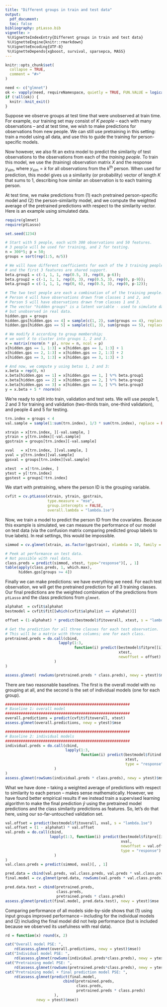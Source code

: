```yaml
---
title: "Different groups in train and test data"
output: 
  pdf_document:
  toc: false
bibliography: ptLasso.bib
vignette: >
 %\VignetteIndexEntry{Different groups in train and test data}
 %\VignetteEngine{knitr::rmarkdown}
 %\VignetteEncoding{UTF-8}
 %\VignetteDepends{xgboost, survival, sparsepca, MASS}
---
```

  
```r
knitr::opts_chunk$set(
  collapse = TRUE,
  comment = "#>"
)

need <- c("glmnet")
ok <- vapply(need, requireNamespace, quietly = TRUE, FUN.VALUE = logical(1))
if (!all(ok)) {
  knitr::knit_exit()  
}
```

Suppose we observe groups at test time that were unobserved at train time. For example, our training set may consist of $K$ *people* -- each with many observations -- and at test time, we wish to make predictions for observations from new people. We can still use pretraining in this setting: train a model using all data, and use this to guide the training for person-specific models.

Now however, we also fit an extra model to predict the similarity of test observations to the observations from each of the *training people*. To train this model, we use the (training) observation matrix $X$ and the response $y_{\text{sim}}$, where $y_{\text{sim}} = k$ for all observations from the $k^\text{th}$ person. When used for prediction, this model gives us a similarity (or probability) vector of length $K$ that sums to 1, describing how similar an observation is to each training person. 

At test time, we make predictions from (1) each pretrained person-specific model and (2) the person-similarity model, and we compute the weighted average of the pretrained predictions with respect to the similarity vector. Here is an example using simulated data.
```r
require(glmnet)
require(ptLasso)
```

```r
set.seed(1234)

# Start with 5 people, each with 300 observations and 50 features.
# 3 people will be used for training, and 2 for testing.
n = 300*5; p = 50;
groups = sort(rep(1:5, n/5))

# We will have different coefficients for each of the 3 training people, 
# and the first 3 features are shared support.
beta.group1 = c(-1, 1, 1, rep(0.5, 3), rep(0, p-6)); 
beta.group2 = c(-1, 1, 1, rep(0, 3), rep(0.5, 3), rep(0, p-9)); 
beta.group3 = c(-1, 1, 1, rep(0, 6), rep(0.5, 3), rep(0, p-12)); 

# The two test people are each a combination of of the training people.
# Person 4 will have observations drawn from classes 1 and 2, and
# Person 5 will have observations drawn from classes 1 and 3.
# The vector "hidden groups" is a latent variable - used to simulate data
# but unobserved in real data.
hidden.gps = groups
hidden.gps[hidden.gps == 4] = sample(c(1, 2), sum(groups == 4), replace = TRUE)
hidden.gps[hidden.gps == 5] = sample(c(1, 3), sum(groups == 5), replace = TRUE)

# We modify X according to group membership;
# we want X to cluster into groups 1, 2 and 3.
x = matrix(rnorm(n * p), nrow = n, ncol = p)
x[hidden.gps == 1, 1:3] = x[hidden.gps == 1, 1:3] + 1
x[hidden.gps == 2, 1:3] = x[hidden.gps == 2, 1:3] + 2
x[hidden.gps == 3, 1:3] = x[hidden.gps == 3, 1:3] + 3

# And now, we compute y using betas 1, 2 and 3: 
x.beta = rep(0, n)
x.beta[hidden.gps == 1] = x[hidden.gps == 1, ] %*% beta.group1 
x.beta[hidden.gps == 2] = x[hidden.gps == 2, ] %*% beta.group2 
x.beta[hidden.gps == 3] = x[hidden.gps == 3, ] %*% beta.group3
y = x.beta + 5 * rnorm(n)

```


We're ready to split into train, validation and test sets. We will use people 1, 2 and 3 for training and validation (two-thirds train, one-third validation), and people 4 and 5 for testing.
```r
trn.index = groups < 4
val.sample = sample(1:sum(trn.index), 1/3 * sum(trn.index), replace = FALSE)

xtrain = x[trn.index, ][-val.sample, ]
ytrain = y[trn.index][-val.sample]
gpstrain = groups[trn.index][-val.sample]

xval   = x[trn.index, ][val.sample, ] 
yval = y[trn.index][val.sample]
gpsval = groups[trn.index][val.sample]

xtest  = x[!trn.index, ]
ytest = y[!trn.index]
gpstest = groups[!trn.index]
```

We start with pretraining, where the person ID is the grouping variable.
```r
cvfit = cv.ptLasso(xtrain, ytrain, gpstrain, 
                   type.measure = "mse", 
                   group.intercepts = FALSE,
                   overall.lambda = "lambda.1se")
```

Now, we train a model to predict the person ID from the covariates. Because this example is simulated, we can measure the performance of our model on test data (via the confusion matrix comparing predicted group labels to true labels). In real settings, this would be impossible.
```r
simmod = cv.glmnet(xtrain, as.factor(gpstrain), nlambda = 10, family = "multinomial")

# Peek at performance on test data.
# Not possible with real data.
class.preds = predict(simmod, xtest, type="response")[, , 1]
table(apply(class.preds, 1, which.max), 
      hidden.gps[groups >= 4])
```


Finally we can make predictions: we have everything we need. For each test observation, we will get the pretrained prediction for all 3 training classes. Our final predictions are the weighted combination of the predictions from `ptLasso` and the class predictions from `glmnet`.
```r
alphahat  = cvfit$alphahat
bestmodel = cvfit$fit[[which(cvfit$alphalist == alphahat)]]

offset = (1-alphahat) * predict(bestmodel$fitoverall, xtest, s = "lambda.1se")

# Get the prediction for all three classes for each test observation. 
# This will be a matrix with three columns; one for each class.
pretrained.preds = do.call(cbind, 
                        lapply(1:3, 
                               function(i) predict(bestmodel$fitpre[[i]], 
                                                   xtest,
                                                   newoffset = offset)
                      )
)

assess.glmnet( rowSums(pretrained.preds * class.preds), newy = ytest)$mse
```


There are two reasonable baselines. The first is the overall model with no grouping at all, and the second is the set of individual models (one for each group). 
```r
########################################################
# Baseline 1: overall model
########################################################
overall.predictions = predict(cvfit$fitoverall, xtest)
assess.glmnet(overall.predictions, newy = ytest)$mse

########################################################
# Baseline 2: individual models
########################################################
individual.preds = do.call(cbind, 
                           lapply(1:3, 
                                  function(i) predict(bestmodel$fitind[[i]], 
                                                      xtest,
                                                      type = "response")
                      )
)
assess.glmnet(rowSums(individual.preds * class.preds), newy = ytest)$mse
```

What we have done -- taking a weighted average of predictions with respect to similarity to each person -- makes sense mathematically. However, we have found better empirical results if we instead train a supervised learning algorithm to make the final prediction $\hat{y}$ using the pretrained model predictions and the class similarity predictions as features. So, let's do that here, using our so-far-untouched validation set.
```r
val.offset = predict(bestmodel$fitoverall, xval, s = "lambda.1se")
val.offset = (1 - alphahat) * val.offset
val.preds = do.call(cbind, 
                    lapply(1:3, function(i) predict(bestmodel$fitpre[[i]], 
                                                    xval,
                                                    newoffset = val.offset,
                                                    type = "response")
                      )
)
val.class.preds = predict(simmod, xval)[, , 1]

pred.data = cbind(val.preds, val.class.preds, val.preds * val.class.preds) 
final.model = cv.glmnet(pred.data, rowSums(val.preds * val.class.preds))

pred.data.test = cbind(pretrained.preds, 
                       class.preds, 
                       pretrained.preds * class.preds)
assess.glmnet(predict(final.model, pred.data.test), newy = ytest)$mse
```

Comparing performance of all models side-by-side shows that (1) using input groups improved performance -- including for the individual models and (2) including the final model did not help performance (but is included because we observed its usefulness with real data).
```r
rd = function(x) round(x, 2)

cat("Overall model PSE: ", 
    rd(assess.glmnet(overall.predictions, newy = ytest)$mse))
cat("Individual model PSE: ", 
    rd(assess.glmnet(rowSums(individual.preds*class.preds), newy = ytest)$mse))
cat("Pretraining model PSE: ", 
    rd(assess.glmnet(rowSums(pretrained.preds*class.preds), newy = ytest)$mse))
cat("Pretraining model + final prediction model PSE: ", 
    rd(assess.glmnet(predict(final.model, 
                          cbind(pretrained.preds, 
                                class.preds, 
                                pretrained.preds * class.preds)
                      ), 
              newy = ytest)$mse))
```